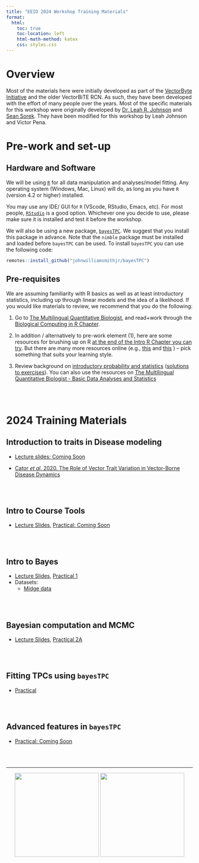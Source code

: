 ```yaml
---
title: "EEID 2024 Workshop Training Materials"
format:
  html:
    toc: true
    toc-location: left
    html-math-method: katex
    css: styles.css
---
```


# Overview

Most of the materials here were initially developed as part of the [VectorByte Initiative](www.vectorbyte.org) and the older VectorBiTE RCN. As such, they have been developed with the effort of many people over the years. Most of the specific materials for this workshop were originally developed by [Dr. Leah R. Johnson](https://lrjohnson0.github.io/QEDLab/leahJ.html) and [Sean Sorek](https://lrjohnson0.github.io/QEDLab/seanS.html). They have been modified for this workshop by Leah Johnson and Victor Pena. 

# Pre-work and set-up

## Hardware and Software

We will be using [`R`](https://cran.r-project.org/) for all data manipulation and analyses/model fitting. Any operating system (Windows, Mac, Linux) will do, as long as you have `R` (version 4.2 or higher) installed.

You may use any IDE/ GUI for `R` (VScode, RStudio, Emacs, etc). For most people, [`RStudio`](https://www.rstudio.com/) is a good option. Whichever one you decide to use, please make sure it is installed and test it before the workshop. 

We will also be using a new package, [`bayesTPC`](https://www.biorxiv.org/content/10.1101/2024.04.25.591212v1). We suggest that you install this package in advance. Note that the `nimble` package must be installed and loaded before `bayesTPC` can be used. To install `bayesTPC` you can use the following code:

```r
remotes::install_github("johnwilliamsmithjr/bayesTPC")
```

## Pre-requisites

We are assuming familiarity with R basics as well as at least introductory statistics, including up through linear models and the idea of a likelihood. If you would like materials to review, we recommend that you do the following:

1.  Go to [The Multilingual Quantitative Biologist](https://mhasoba.github.io/TheMulQuaBio/intro.html), and read+work through the [Biological Computing in R Chapter](https://mhasoba.github.io/TheMulQuaBio/notebooks/07-R.html).

2.  In addition / alternatively to pre-work element (1), here are some resources for brushing up on R [at the end of the Intro R Chapter you can try](https://mhasoba.github.io/TheMulQuaBio/notebooks/07-R.html#readings-and-resources). But there are many more resources online (e.g., [this](https://www.codecademy.com/learn/learn-r) and [this](https://www.dataquest.io/blog/learn-r-for-data-science/) ) -- pick something that suits your learning style.

3.  Review background on [introductory probability and statistics](Stats_review.qmd) ([solutions to exercises](Stats_review_soln.qmd)). You can also use the resources on [The Multilingual Quantitative Biologist - Basic Data Analyses and Statistics](https://mhasoba.github.io/TheMulQuaBio/Stats-Intro.html)


<br> <br>

# 2024 Training Materials


## Introduction to traits in Disease modeling

-   [Lecture slides: Coming Soon]()

-   [Cator *et al*. 2020. The Role of Vector Trait Variation in Vector-Borne Disease Dynamics](Cator2020.pdf)

<br> <br>


## Intro to Course Tools

-   [Lecture Slides](EEID_Tools.qmd), [Practical: Coming Soon]()


<br> <br>


## Intro to Bayes

-   [Lecture Slides](VB_Bayes1.qmd), [Practical 1](VB_Bayes_activity1.qmd)
-   Datasets:
    -   [Midge data](MidgeWingLength.csv)

<br> <br>

## Bayesian computation and MCMC

-   [Lecture Slides](VB_Bayes2.Qmd), [Practical 2A](VB_Bayes_activity2.Qmd)

<br> <br>

## Fitting TPCs using `bayesTPC`

-   [Practical](bayesTPC_activity.qmd)


<br> <br>


## Advanced features in `bayesTPC`

-   [Practical: Coming Soon](bayesTPC_advanced.qmd)


<br> <br>


----------------------------------------------


<center> ![](EEID2024.jpg){width=6cm} ![](VectorByte-logo_lg.png){width=6cm} </center>



